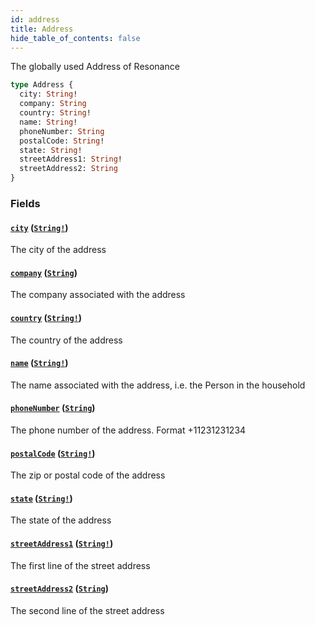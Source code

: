 ```yaml
---
id: address
title: Address
hide_table_of_contents: false
---
```



The globally used Address of Resonance

```graphql
type Address {
  city: String!
  company: String
  country: String!
  name: String!
  phoneNumber: String
  postalCode: String!
  state: String!
  streetAddress1: String!
  streetAddress2: String
}
```


### Fields

#### [`city`](#) ([`String!`](/supply/api/graphql-admin/reference/scalars/string))

The city of the address


#### [`company`](#) ([`String`](/supply/api/graphql-admin/reference/scalars/string))

The company associated with the address


#### [`country`](#) ([`String!`](/supply/api/graphql-admin/reference/scalars/string))

The country of the address


#### [`name`](#) ([`String!`](/supply/api/graphql-admin/reference/scalars/string))

The name associated with the address, i.e. the Person in the household


#### [`phoneNumber`](#) ([`String`](/supply/api/graphql-admin/reference/scalars/string))

The phone number of the address. Format +11231231234


#### [`postalCode`](#) ([`String!`](/supply/api/graphql-admin/reference/scalars/string))

The zip or postal code of the address


#### [`state`](#) ([`String!`](/supply/api/graphql-admin/reference/scalars/string))

The state of the address


#### [`streetAddress1`](#) ([`String!`](/supply/api/graphql-admin/reference/scalars/string))

The first line of the street address


#### [`streetAddress2`](#) ([`String`](/supply/api/graphql-admin/reference/scalars/string))

The second line of the street address




